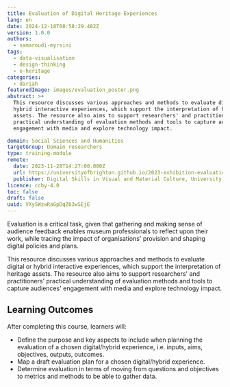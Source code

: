 ```yaml
---
title: Evaluation of Digital Heritage Experiences
lang: en
date: 2024-12-18T08:58:29.482Z
version: 1.0.0
authors:
  - samaroudi-myrsini
tags:
  - data-visualisation
  - design-thinking
  - e-heritage
categories:
  - dariah
featuredImage: images/evaluation_poster.png
abstract: >+
  This resource discusses various approaches and methods to evaluate digital or
  hybrid interactive experiences, which support the interpretation of heritage
  assets. The resource also aims to support researchers' and practitioners'
  practical understanding of evaluation methods and tools to capture audiences'
  engagement with media and explore technology impact.

domain: Social Sciences and Humanities
targetGroup: Domain researchers
type: training-module
remote:
  date: 2023-11-28T14:27:00.000Z
  url: https://universityofbrighton.github.io/2023-exhibition-evaluation/
  publisher: Digital Skills in Visual and Material Culture, University of Brighton
licence: ccby-4.0
toc: false
draft: false
uuid: VXySWzwRaGpDqZ63wSEjE
---
```


Evaluation is a critical task, given that gathering and making sense of audience feedback enables museum professionals to reflect upon their work, while tracing the impact of organisations' provision and shaping digital policies and plans.

This resource discusses various approaches and methods to evaluate digital or hybrid interactive experiences, which support the interpretation of heritage assets. The resource also aims to support researchers' and practitioners' practical understanding of evaluation methods and tools to capture audiences' engagement with media and explore technology impact.

## Learning Outcomes

After completing this course, learners will:

* Define the purpose and key aspects to include when planning the evaluation of a chosen digital/hybrid experience, i.e. inputs, aims, objectives, outputs, outcomes.
* Map a draft evaluation plan for a chosen digital/hybrid experience.
* Determine evaluation in terms of moving from questions and objectives to metrics and methods to be able to gather data.

<ExternalResource title="Interested in learning more?" subtitle="Check out the tutorial Evaluation of Digital Heritage Experiences" url="https://universityofbrighton.github.io/2023-exhibition-evaluation/" />
